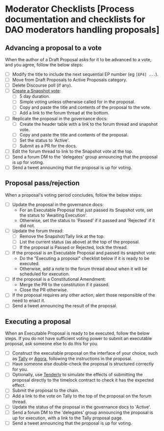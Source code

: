 # Moderator Checklists [Process documentation and checklists for DAO moderators handling proposals]

## Advancing a proposal to a vote

When the author of a Draft Proposal asks for it to be advanced to a vote, and you agree, follow the below steps:

- [ ] Modify the title to include the next sequential EP number (eg `[EP4] ...`).
- [ ] Move from Draft Proposals to Active Proposals category.
- [ ] Delete Discourse poll (if any).
- [ ] [Create a Snapshot vote](https://snapshot.org/#/ens.eth/create):
  - [ ] 5 day duration.
  - [ ] Simple voting unless otherwise called for in the proposal.
  - [ ] Copy and paste the title and contents of the proposal to the vote.
  - [ ] Add a link to the forum thread at the bottom.
- [ ] Replicate the proposal in the governance docs:
  - [ ] Create the header table with a link to the forum thread and snapshot vote.
  - [ ] Copy and paste the title and contents of the proposal.
  - [ ] Set the status to 'Active'.
  - [ ] Submit as a PR for the docs.
- [ ] Edit the forum thread to link to the Snapshot vote at the top.
- [ ] Send a forum DM to the 'delegates' group announcing that the proposal is up for voting.
- [ ] Send a tweet announcing that the proposal is up for voting.

## Proposal pass/rejection

When a proposal's voting period concludes, follow the below steps:

- [ ] Update the proposal in the governance docs:
  - For an Executable Proposal that just passed its Snapshot vote, set the status to 'Awaiting Execution'.
  - Otherwise, set the status to 'Passed' if it passed and 'Rejected' if it did not.
- [ ] Update the forum thread:
  - [ ] Remove the Snapshot/Tally link at the top.
  - [ ] List the current status (as above) at the top of the proposal.
  - [ ] If the proposal is Passed or Rejected, lock the thread.
- [ ] If the proposal is an Executable Proposal and passed its snapshot vote:
  - Do the "Executing a proposal" checklist below if it is ready to be executed.
  - Otherwise, add a note to the forum thread about when it will be scheduled for execution.
- [ ] If the proposal is a Constitutional Amendment:
  - Merge the PR to the constitution if it passed.
  - Close the PR otherwise.
- [ ] If the proposal requires any other action, alert those responsible of the need to enact it.
- [ ] Send a tweet announcing the result of the proposal.

## Executing a proposal

When an Executable Proposal is ready to be executed, follow the below steps. If you do not have sufficient voting power to submit an executable proposal, ask someone else to do this for you.

- [ ] Construct the executable proposal on the interface of your choice, such as [Tally](https://www.tally.xyz/gov/ens/proposals) or [Agora](https://agora.ensdao.org/), following the instructions in the proposal.
- [ ] Have someone else double-check the proposal is structured correctly for you.
- [ ] Optionally, use [Tenderly](https://dashboard.tenderly.co) to simulate the effects of submitting the proposal directly to the timelock contract to check it has the expected effect.
- [ ] Submit the proposal to the chain.
- [ ] Add a link to the vote on Tally to the top of the proposal on the forum thread.
- [ ] Update the status of the proposal in the governance docs to 'Active'.
- [ ] Send a forum DM to the 'delegates' group announcing the proposal is up for execution, with a link to the Tally proposal page.
- [ ] Send a tweet announcing that the proposal is up for voting.
